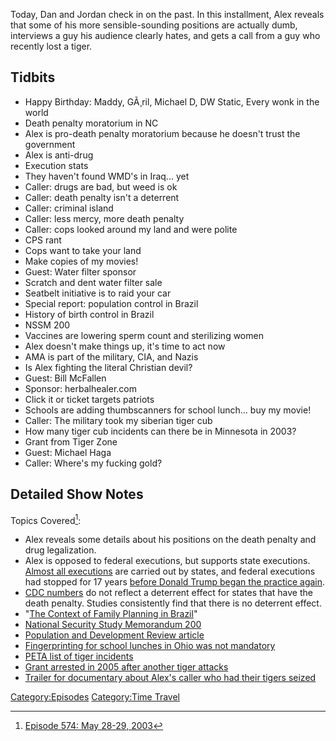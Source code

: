 {{Episode
    | title             = May 28-29, 2003
    | caption           = [https://knowledgefight.libsyn.com/574-may-28-29-2021 Listen to this episode on Libsyn]
    | episodeNumber     = 574
    | length            = 01:48:23
    | airDate           = July 7, 2021
    | coverageStartDate = May 28, 2003
    | coverageEndDate   = May 29, 2003
    | episodeType       = [[:Category:Time Travel|Time Travel]]
    | appearance        = [[Bill McFallen]], [[Michael Haga]]
    | oocDrop           = No grandchildren for you
    | previousEpisode   = [[573: July 1, 2021]]
    | nextEpisode       = [[575: July 4, 2021]]
}}

{{Stub}}

Today, Dan and Jordan check in on the past.  In this installment, Alex reveals that some of his more sensible-sounding positions are actually dumb, interviews a guy his audience clearly hates, and gets a call from a guy who recently lost a tiger.

==Tidbits==

*Happy Birthday: Maddy, GÃ¸ril, Michael D, DW Static, Every wonk in the world
*Death penalty moratorium in NC
*Alex is pro-death penalty moratorium because he doesn't trust the government
*Alex is anti-drug
*Execution stats
*They haven't found WMD's in Iraq... yet
*Caller: drugs are bad, but weed is ok
*Caller: death penalty isn't a deterrent
*Caller: criminal island
*Caller: less mercy, more death penalty
*Caller: cops looked around my land and were polite
*CPS rant
*Cops want to take your land
*Make copies of my movies!
*Guest: Water filter sponsor
*Scratch and dent water filter sale
*Seatbelt initiative is to raid your car
*Special report: population control in Brazil
*History of birth control in Brazil
*NSSM 200
*Vaccines are lowering sperm count and sterilizing women
*Alex doesn't make things up, it's time to act now
*AMA is part of the military, CIA, and Nazis
*Is Alex fighting the literal Christian devil?
*Guest: Bill McFallen
*Sponsor: herbalhealer.com
*Click it or ticket targets patriots
*Schools are adding thumbscanners for school lunch... buy my movie!
*Caller: The military took my siberian tiger cub
*How many tiger cub incidents can there be in Minnesota in 2003?
*Grant from Tiger Zone
*Guest: Michael Haga
*Caller: Where's my fucking gold?

==Detailed Show Notes==

Topics Covered<ref>[https://knowledgefight.com/research/2021/7/6/episode-574-may-28-29-2003 Episode 574: May 28-29, 2003]</ref>:

*Alex reveals some details about his positions on the death penalty and drug legalization.
*Alex is opposed to federal executions, but supports state executions. [https://www.bop.gov/about/history/federal_executions.jsp Almost all executions] are carried out by states, and federal executions had stopped for 17 years [https://apnews.com/article/donald-trump-wildlife-coronavirus-pandemic-crime-terre-haute-28e44cc5c026dc16472751bbde0ead50 before Donald Trump began the practice again].
*[https://www.cdc.gov/nchs/pressroom/sosmap/homicide_mortality/homicide.htm CDC numbers] do not reflect a deterrent effect for states that have the death penalty. Studies consistently find that there is no deterrent effect.
*"[https://citeseerx.ist.psu.edu/viewdoc/download?doi=10.1.1.472.2455&rep=rep1&type=pdf The Context of Family Planning in Brazil]"
*[https://pdf.usaid.gov/pdf_docs/PCAAB500.pdf National Security Study Memorandum 200]
*[https://www.jstor.org/stable/3401499 Population and Development Review article]
*[https://www.cleveland19.com/story/2885663/fingerprint-school-lunch-programs-raise-concern/ Fingerprinting for school lunches in Ohio was not mandatory]
*[https://www.peta.org/wp-content/uploads/2021/02/cub-incidents-us-factsheet.pdf PETA list of tiger incidents]
*[https://buffalonews.com/news/woman-hospitalized-in-attack-by-tigers/article_de2d28d1-2f27-5df7-b60d-d3b29b6e2d69.html Grant arrested in 2005 after another tiger attacks]
*[https://www.indiegogo.com/projects/minnesota-tiger-man#/ Trailer for documentary about Alex's caller who had their tigers seized]

[[Category:Episodes]]
[[Category:Time Travel]]